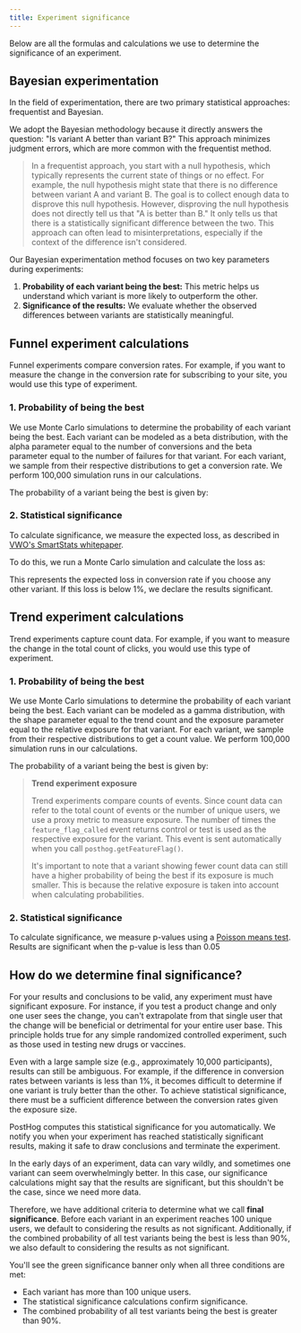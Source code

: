 ```yaml
---
title: Experiment significance
---
```



Below are all the formulas and calculations we use to determine the significance of an experiment.

## Bayesian experimentation

In the field of experimentation, there are two primary statistical approaches: frequentist and Bayesian.

We adopt the Bayesian methodology because it directly answers the question: "Is variant A better than variant B?" This approach minimizes judgment errors, which are more common with the frequentist method.

> In a frequentist approach, you start with a null hypothesis, which typically represents the current state of things or no effect. For example, the null hypothesis might state that there is no difference between variant A and variant B. 
> The goal is to collect enough data to disprove this null hypothesis. However, disproving the null hypothesis does not directly tell us that "A is better than B." It only tells us that there is a statistically significant difference between the two. This approach can often lead to misinterpretations, especially if the context of the difference isn't considered.

Our Bayesian experimentation method focuses on two key parameters during experiments:

1. **Probability of each variant being the best:** This metric helps us understand which variant is more likely to outperform the other.
2. **Significance of the results:** We evaluate whether the observed differences between variants are statistically meaningful.

## Funnel experiment calculations

Funnel experiments compare conversion rates. For example, if you want to measure the change in the conversion rate for subscribing to your site, you would use this type of experiment.

### 1. Probability of being the best

We use Monte Carlo simulations to determine the probability of each variant being the best. Each variant can be modeled as a beta distribution, with the alpha parameter equal to the number of conversions and the beta parameter equal to the number of failures for that variant. For each variant, we sample from their respective distributions to get a conversion rate. We perform 100,000 simulation runs in our calculations.

The probability of a variant being the best is given by:

<FormulaScreenshot
  imageLight={FunnelExperimentCalculationLight}
  imageDark={FunnelExperimentCalculationDark}
  alt="Funnel experiment calculation" 
  classes="rounded"
/>

### 2. Statistical significance

To calculate significance, we measure the expected loss, as described in [VWO's SmartStats whitepaper](https://vwo.com/downloads/VWO_SmartStats_technical_whitepaper.pdf).

To do this, we run a Monte Carlo simulation and calculate the loss as:

<FormulaScreenshot
  imageLight={FunnelSignificanceLight}
  imageDark={FunnelSignificanceDark}
  alt="Funnel significance" 
  classes="rounded"
/>

This represents the expected loss in conversion rate if you choose any other variant. If this loss is below 1%, we declare the results significant.

## Trend experiment calculations

Trend experiments capture count data. For example, if you want to measure the change in the total count of clicks, you would use this type of experiment.

### 1. Probability of being the best

We use Monte Carlo simulations to determine the probability of each variant being the best. Each variant can be modeled as a gamma distribution, with the shape parameter equal to the trend count and the exposure parameter equal to the relative exposure for that variant. For each variant, we sample from their respective distributions to get a count value. We perform 100,000 simulation runs in our calculations.

The probability of a variant being the best is given by:

<FormulaScreenshot
  imageLight={TrendExperimentCalculationLight}
  imageDark={TrendExperimentCalculationDark}
  alt="Trend experiment calculation" 
  classes="rounded"
/>

>**Trend experiment exposure**
>
>Trend experiments compare counts of events. Since count data can refer to the total count of events or the number of unique users, we use a proxy metric to measure exposure. The number of times the `feature_flag_called` event returns control or test is used as the respective exposure for the variant. This event is sent automatically when you call `posthog.getFeatureFlag()`.
>
>It's important to note that a variant showing fewer count data can still have a higher probability of being the best if its exposure is much smaller. This is because the relative exposure is taken into account when calculating probabilities.

### 2. Statistical significance

To calculate significance, we measure p-values using a [Poisson means test](https://www.evanmiller.org/statistical-formulas-for-programmers.html#count_test). Results are significant when the p-value is less than 0.05

## How do we determine final significance?

For your results and conclusions to be valid, any experiment must have significant exposure. For instance, if you test a product change and only one user sees the change, you can't extrapolate from that single user that the change will be beneficial or detrimental for your entire user base. This principle holds true for any simple randomized controlled experiment, such as those used in testing new drugs or vaccines.

Even with a large sample size (e.g., approximately 10,000 participants), results can still be ambiguous. For example, if the difference in conversion rates between variants is less than 1%, it becomes difficult to determine if one variant is truly better than the other. To achieve statistical significance, there must be a sufficient difference between the conversion rates given the exposure size.

PostHog computes this statistical significance for you automatically. We notify you when your experiment has reached statistically significant results, making it safe to draw conclusions and terminate the experiment.

In the early days of an experiment, data can vary wildly, and sometimes one variant can seem overwhelmingly better. In this case, our significance calculations might say that the results are significant, but this shouldn't be the case, since we need more data.

Therefore, we have additional criteria to determine what we call **final significance**. Before each variant in an experiment reaches 100 unique users, we default to considering the results as not significant. Additionally, if the combined probability of all test variants being the best is less than 90%, we also default to considering the results as not significant.

You'll see the green significance banner only when all three conditions are met:
- Each variant has more than 100 unique users.
- The statistical significance calculations confirm significance.
- The combined probability of all test variants being the best is greater than 90%.